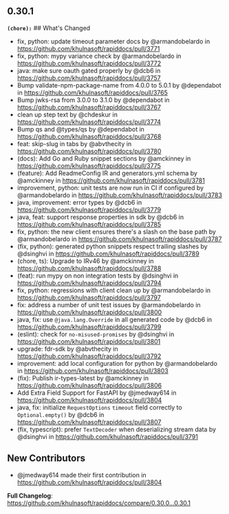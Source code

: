 ## 0.30.1
**`(chore):`** ## What's Changed
* fix, python: update timeout parameter docs by @armandobelardo in https://github.com/khulnasoft/rapiddocs/pull/3771
* fix, python: mypy variance check by @armandobelardo in https://github.com/khulnasoft/rapiddocs/pull/3772
* java: make sure oauth gated properly by @dcb6 in https://github.com/khulnasoft/rapiddocs/pull/3757
* Bump validate-npm-package-name from 4.0.0 to 5.0.1 by @dependabot in https://github.com/khulnasoft/rapiddocs/pull/3765
* Bump jwks-rsa from 3.0.0 to 3.1.0 by @dependabot in https://github.com/khulnasoft/rapiddocs/pull/3767
* clean up step text by @chdeskur in https://github.com/khulnasoft/rapiddocs/pull/3774
* Bump qs and @types/qs by @dependabot in https://github.com/khulnasoft/rapiddocs/pull/3768
* feat: skip-slug in tabs by @abvthecity in https://github.com/khulnasoft/rapiddocs/pull/3780
* (docs): Add Go and Ruby snippet sections by @amckinney in https://github.com/khulnasoft/rapiddocs/pull/3775
* (feature): Add ReadmeConfig IR and generators.yml schema by @amckinney in https://github.com/khulnasoft/rapiddocs/pull/3781
* improvement, python: unit tests are now run in CI if configured by @armandobelardo in https://github.com/khulnasoft/rapiddocs/pull/3783
* java, improvement: error types by @dcb6 in https://github.com/khulnasoft/rapiddocs/pull/3779
* java, feat: support response properties in sdk by @dcb6 in https://github.com/khulnasoft/rapiddocs/pull/3785
* fix, python: the new client ensures there's a slash on the base path by @armandobelardo in https://github.com/khulnasoft/rapiddocs/pull/3787
* (fix, python): generated python snippets respect trailing slashes by @dsinghvi in https://github.com/khulnasoft/rapiddocs/pull/3789
* (chore, ts): Upgrade to IRv46 by @amckinney in https://github.com/khulnasoft/rapiddocs/pull/3788
* (feat): run mypy on non integration tests by @dsinghvi in https://github.com/khulnasoft/rapiddocs/pull/3794
* fix, python: regressions with client clean up by @armandobelardo in https://github.com/khulnasoft/rapiddocs/pull/3797
* fix: address a number of unit test issues by @armandobelardo in https://github.com/khulnasoft/rapiddocs/pull/3800
* java, fix: use `@java.lang.Override` in all generated code by @dcb6 in https://github.com/khulnasoft/rapiddocs/pull/3799
* (eslint): check for `no-misused-promises` by @dsinghvi in https://github.com/khulnasoft/rapiddocs/pull/3801
* upgrade: fdr-sdk by @abvthecity in https://github.com/khulnasoft/rapiddocs/pull/3792
* improvement: add local configuration for python by @armandobelardo in https://github.com/khulnasoft/rapiddocs/pull/3803
* (fix): Publish ir-types-latest by @amckinney in https://github.com/khulnasoft/rapiddocs/pull/3806
* Add Extra Field Support for FastAPI by @jmedway614 in https://github.com/khulnasoft/rapiddocs/pull/3804
* java, fix: initialize `RequestOptions` `timeout` field correctly to `Optional.empty()` by @dcb6 in https://github.com/khulnasoft/rapiddocs/pull/3807
* (fix, typescript): prefer `TextDecoder` when deserializing stream data by @dsinghvi in https://github.com/khulnasoft/rapiddocs/pull/3791

## New Contributors
* @jmedway614 made their first contribution in https://github.com/khulnasoft/rapiddocs/pull/3804

**Full Changelog**: https://github.com/khulnasoft/rapiddocs/compare/0.30.0...0.30.1

